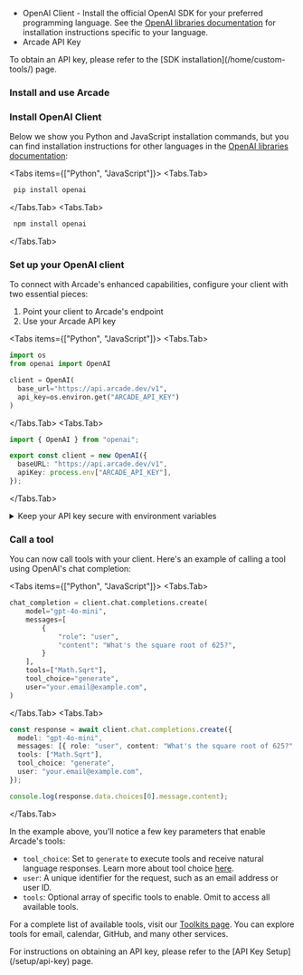 
- OpenAI Client - Install the official OpenAI SDK for your preferred programming language. See the [OpenAI libraries documentation](https://platform.openai.com/docs/libraries) for installation instructions specific to your language.
- Arcade API Key

<Tip>
  To obtain an API key, please refer to the [SDK
  installation](/home/custom-tools/) page.
</Tip>

### Install and use Arcade

<Steps>

### Install OpenAI Client

Below we show you Python and JavaScript installation commands, but you can find installation instructions for other languages in the [OpenAI libraries documentation](https://platform.openai.com/docs/libraries):

<Tabs items={["Python", "JavaScript"]}> <Tabs.Tab>

```bash
 pip install openai
```

</Tabs.Tab> <Tabs.Tab>

```bash
 npm install openai
```

</Tabs.Tab> </Tabs>

### Set up your OpenAI client

To connect with Arcade's enhanced capabilities, configure your client with two essential pieces:

1. Point your client to Arcade's endpoint
2. Use your Arcade API key

<Tabs items={["Python", "JavaScript"]}> <Tabs.Tab>

```python
import os
from openai import OpenAI

client = OpenAI(
  base_url="https://api.arcade.dev/v1",
  api_key=os.environ.get("ARCADE_API_KEY")
)

```

</Tabs.Tab> <Tabs.Tab>

```typescript
import { OpenAI } from "openai";

export const client = new OpenAI({
  baseURL: "https://api.arcade.dev/v1",
  apiKey: process.env["ARCADE_API_KEY"],
});
```

</Tabs.Tab> </Tabs>

<details className="rounded-lg border border-blue-100 bg-blue-50/30 p-4 my-4 dark:border-blue-900/50 dark:bg-blue-950/30 hover:bg-blue-100/50 dark:hover:bg-blue-950/40 transition-colors">
  <summary className="flex items-center gap-2 text-sm font-medium dark:hover:bg-transparent">
    <Info className="text-blue-500 dark:text-blue-400 w-4 h-4" />
    <span>Keep your API key secure with environment variables</span>
  </summary>

  <div className="mt-4 text-sm text-neutral-700 dark:text-neutral-300">
    We recommend storing your API key in a `.env` file:

    1. Create a `.env` file:

    ```
    ARCADE_API_KEY=your_api_key_here
    ```

  </div>
</details>

### Call a tool

You can now call tools with your client. Here's an example of calling a tool using OpenAI's chat completion:

<Tabs items={["Python", "JavaScript"]}> <Tabs.Tab>

```python
chat_completion = client.chat.completions.create(
    model="gpt-4o-mini",
    messages=[
        {
            "role": "user",
            "content": "What's the square root of 625?",
        }
    ],
    tools=["Math.Sqrt"],
    tool_choice="generate",
    user="your.email@example.com",
)
```

</Tabs.Tab> <Tabs.Tab>

```typescript
const response = await client.chat.completions.create({
  model: "gpt-4o-mini",
  messages: [{ role: "user", content: "What's the square root of 625?" }],
  tools: ["Math.Sqrt"],
  tool_choice: "generate",
  user: "your.email@example.com",
});

console.log(response.data.choices[0].message.content);
```

</Tabs.Tab> </Tabs>

In the example above, you'll notice a few key parameters that enable Arcade's tools:

- `tool_choice`: Set to `generate` to execute tools and receive natural language responses. Learn more about tool choice [here](/home/use-tools/tool-choice).
- `user`: A unique identifier for the request, such as an email address or user ID.
- `tools`: Optional array of specific tools to enable. Omit to access all available tools.

For a complete list of available tools, visit our [Toolkits page](/toolkits). You can explore tools for email, calendar, GitHub, and many other services.

</Steps>

<Tip>
  For instructions on obtaining an API key, please refer to the [API Key
  Setup](/setup/api-key) page.
</Tip>
